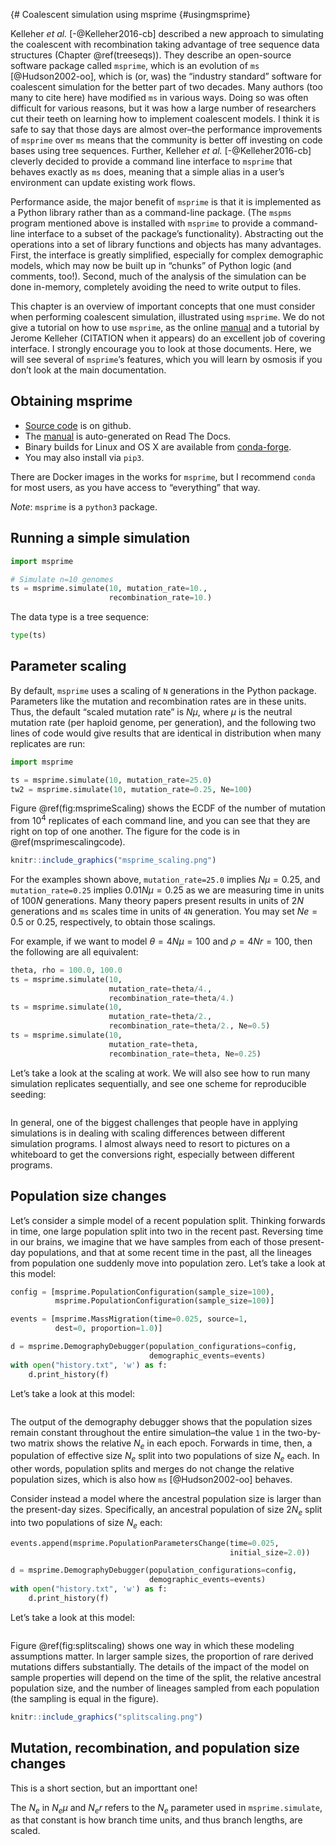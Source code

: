 {# Coalescent simulation using msprime {#usingmsprime}

Kelleher *et al.* [-@Kelleher2016-cb] described a new approach to simulating the coalescent with recombination taking advantage of tree sequence data structures (Chapter \@ref(treeseqs)).  They describe an open-source software package called `msprime`, which is an evolution of `ms` [@Hudson2002-oo], which is (or, was) the "industry standard" software for coalescent simulation for the better part of two decades.  Many authors (too many to cite here) have modified `ms` in various ways.  Doing so was often difficult for various reasons, but it was how a large number of researchers cut their teeth on learning how to implement coalescent models.  I think it is safe to say that those days are almost over--the performance improvements of `msprime` over `ms` means that the community is better off investing on code bases using tree sequences.  Further, Kelleher *et al.* [-@Kelleher2016-cb] cleverly decided to provide a command line interface to `msprime` that behaves exactly as `ms` does, meaning that a simple alias in a user's environment can update existing work flows.

Performance aside, the major benefit of `msprime` is that it is implemented as a Python library rather than as a command-line package. (The `mspms` program mentioned above is installed with `msprime` to provide a command-line interface to a subset of the package's functionality).  Abstracting out the operations into a set of library functions and objects has many advantages.  First, the interface is greatly simplified, especially for complex demographic models, which may now be built up in "chunks" of Python logic (and comments, too!).  Second, much of the analysis of the simulation can be done in-memory, completely avoiding the need to write output to files.  

This chapter is an overview of important concepts that one must consider when performing coalescent simulation, illustrated using `msprime`.  We do not give a tutorial on how to use `msprime`, as the online [manual](http://msprime.readthedocs.io) and a tutorial by Jerome Kelleher (CITATION when it appears) do an excellent job of covering interface. I strongly encourage you to look at those documents. Here, we will see several of `msprime`'s features, which you will learn by osmosis if you don't look at the main documentation.

## Obtaining msprime

* [Source code](http://github.com/tskit-dev/msprime) is on github.
* The [manual](http://msprime.readthedocs.io) is auto-generated on Read The Docs.
* Binary builds for Linux and OS X are available from [conda-forge](https://anaconda.org/conda-forge/msprime).
* You may also install via `pip3`.

There are Docker images in the works for `msprime`, but I recommend `conda` for most users, as you have access to "everything" that way.

*Note*: `msprime` is a `python3` package.

## Running a simple simulation

```python
import msprime

# Simulate n=10 genomes
ts = msprime.simulate(10, mutation_rate=10.,
                      recombination_rate=10.)
```

The data type is a tree sequence:

```python
type(ts)
```

## Parameter scaling

By default, `msprime` uses a scaling of `N` generations in the Python package.  Parameters like the mutation and recombination rates are in these units.
Thus, the default "scaled mutation rate" is $N\mu$, where $\mu$ is the neutral mutation rate (per haploid genome, per generation), and the following two lines of code would give results that are identical in distribution when many replicates are run:

```python
import msprime

ts = msprime.simulate(10, mutation_rate=25.0)
tw2 = msprime.simulate(10, mutation_rate=0.25, Ne=100)
```

Figure \@ref(fig:msprimeScaling) shows the ECDF of the number of mutation from $10^4$ replicates of each command line, and you can see that they are right on top of one another.  The figure for the code is in \@ref(msprimescalingcode).

```r
knitr::include_graphics("msprime_scaling.png")
```

For the examples shown above, `mutation_rate=25.0` implies $N\mu = 0.25$, and `mutation_rate=0.25` implies $0.01N\mu = 0.25$ as we are measuring time in units of $100N$ generations.  Many theory papers present results in units of $2N$ generations and `ms` scales time in units of `4N` generation.  You may set $Ne = 0.5$ or $0.25$, respectively, to obtain those scalings.

For example, if we want to model $\theta = 4N\mu = 100$ and $\rho = 4Nr = 100$, then the following are all equivalent:

```python
theta, rho = 100.0, 100.0
ts = msprime.simulate(10,
                      mutation_rate=theta/4.,
                      recombination_rate=theta/4.)
ts = msprime.simulate(10,
                      mutation_rate=theta/2.,
                      recombination_rate=theta/2., Ne=0.5)
ts = msprime.simulate(10,
                      mutation_rate=theta,
                      recombination_rate=theta, Ne=0.25)
```

Let's take a look at the scaling at work.  We will also see how to run many simulation replicates sequentially, and see one scheme for reproducible seeding:

```python
```

In general, one of the biggest challenges that people have in applying simulations is in dealing with scaling differences between different simulation programs.  I almost always need to resort to pictures on a whiteboard to get the conversions right, especially between different programs.

## Population size changes

Let's consider a simple model of a recent population split.  Thinking forwards in time, one large population split into two in the recent past.  Reversing time in our brains, we imagine that we have samples from each of those present-day populations, and that at some recent time in the past, all the lineages from population one suddenly move into population zero.  Let's take a look at this model:

```{python)}
config = [msprime.PopulationConfiguration(sample_size=100),
          msprime.PopulationConfiguration(sample_size=100)]

events = [msprime.MassMigration(time=0.025, source=1,
          dest=0, proportion=1.0)]
```

```python
d = msprime.DemographyDebugger(population_configurations=config,
							   demographic_events=events)
with open("history.txt", 'w') as f:
	d.print_history(f)
```

Let's take a look at this model:

```r
```

The output of the demography debugger shows that the population sizes remain constant throughout the entire simulation--the value `1` in the two-by-two matrix shows the relative $N_e$ in each epoch. 
Forwards in time, then, a population of effective size $N_e$ split into two populations of size $N_e$ each.   In other words, population splits and merges do not change the relative population sizes, which is also how `ms` [@Hudson2002-oo] behaves.

Consider instead a model where the ancestral population size is larger than the present-day sizes.  Specifically, an ancestral population of size $2N_e$ split into two populations of size $N_e$ each:

```python
events.append(msprime.PopulationParametersChange(time=0.025,
												 initial_size=2.0))

d = msprime.DemographyDebugger(population_configurations=config,
							   demographic_events=events)
with open("history.txt", 'w') as f:
	d.print_history(f)
```

Let's take a look at this model:

```r
```

Figure \@ref(fig:splitscaling) shows one way in which these modeling assumptions matter.  In larger sample sizes, the proportion of rare derived mutations differs substantially. The details of the impact of the model on sample properties will depend on the time of the split, the relative ancestral population size, and the number of lineages sampled from each population (the sampling is equal in the figure).

```r
knitr::include_graphics("splitscaling.png")
```

## Mutation, recombination, and population size changes

This is a short section, but an importtant one!

The $N_e$ in $N_e\mu$ and $N_er$ refers to the $N_e$ parameter used in `msprime.simulate`, as that constant is how branch time units, and thus branch lengths, are scaled.
